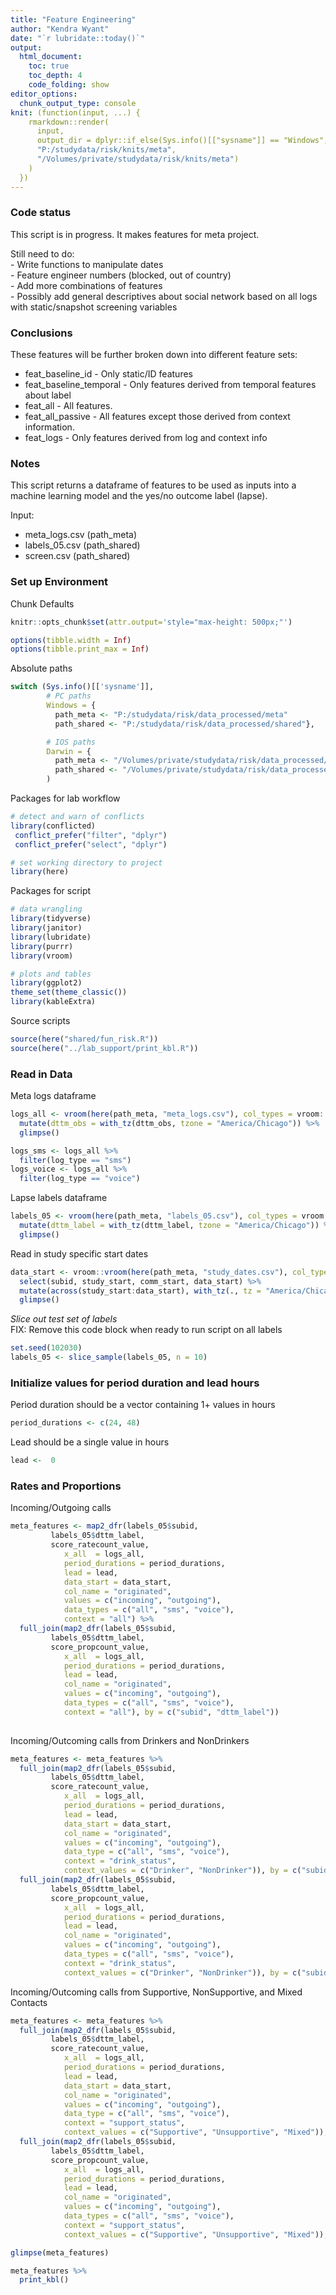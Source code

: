 ---
title: "Feature Engineering"
author: "Kendra Wyant"
date: "`r lubridate::today()`"
output: 
  html_document:
    toc: true 
    toc_depth: 4
    code_folding: show
editor_options: 
  chunk_output_type: console
knit: (function(input, ...) {
    rmarkdown::render(
      input,
      output_dir = dplyr::if_else(Sys.info()[["sysname"]] == "Windows",
      "P:/studydata/risk/knits/meta", 
      "/Volumes/private/studydata/risk/knits/meta")
    )
  })
---

### Code status

This script is in progress. It makes features for meta project.    

Still need to do:   
- Write functions to manipulate dates    
- Feature engineer numbers (blocked, out of country)   
- Add more combinations of features    
- Possibly add general descriptives about social network based on all logs with static/snapshot screening variables   


### Conclusions

These features will be further broken down into different feature sets:     

- feat_baseline_id - Only static/ID features    
- feat_baseline_temporal - Only features derived from temporal features about label      
- feat_all - All features.   
- feat_all_passive - All features except those derived from context information.     
- feat_logs - Only features derived from log and context info     


### Notes

This script returns a dataframe of features to be used as inputs into a machine learning 
model and the yes/no outcome label (lapse).      

Input:   

- meta_logs.csv (path_meta)   
- labels_05.csv (path_shared)   
- screen.csv (path_shared)


### Set up Environment

Chunk Defaults
```{r defaults, include=FALSE}
knitr::opts_chunk$set(attr.output='style="max-height: 500px;"')

options(tibble.width = Inf)
options(tibble.print_max = Inf)
```

Absolute paths
```{r, paths}
switch (Sys.info()[['sysname']],
        # PC paths
        Windows = {
          path_meta <- "P:/studydata/risk/data_processed/meta"
          path_shared <- "P:/studydata/risk/data_processed/shared"},

        # IOS paths
        Darwin = {
          path_meta <- "/Volumes/private/studydata/risk/data_processed/meta"
          path_shared <- "/Volumes/private/studydata/risk/data_processed/shared"}
        )
```


Packages for lab workflow 
```{r, packages_workflow, message=FALSE, warning=FALSE}
# detect and warn of conflicts
library(conflicted) 
 conflict_prefer("filter", "dplyr")
 conflict_prefer("select", "dplyr")

# set working directory to project
library(here)
```

Packages for script
```{r, packages_script, message=FALSE, warning=FALSE}
# data wrangling
library(tidyverse)  
library(janitor) 
library(lubridate)
library(purrr)
library(vroom)

# plots and tables
library(ggplot2)
theme_set(theme_classic()) 
library(kableExtra)
```

Source scripts
```{r, source_script, message=FALSE, warning=FALSE}
source(here("shared/fun_risk.R"))
source(here("../lab_support/print_kbl.R"))
```

### Read in Data

Meta logs dataframe  
```{r}
logs_all <- vroom(here(path_meta, "meta_logs.csv"), col_types = vroom::cols()) %>% 
  mutate(dttm_obs = with_tz(dttm_obs, tzone = "America/Chicago")) %>% 
  glimpse()

logs_sms <- logs_all %>% 
  filter(log_type == "sms") 
logs_voice <- logs_all %>% 
  filter(log_type == "voice") 
```

Lapse labels dataframe
```{r}
labels_05 <- vroom(here(path_meta, "labels_05.csv"), col_types = vroom::cols()) %>% 
  mutate(dttm_label = with_tz(dttm_label, tzone = "America/Chicago")) %>% 
  glimpse()
```

Read in study specific start dates
```{r}
data_start <- vroom::vroom(here(path_meta, "study_dates.csv"), col_types = vroom::cols()) %>% 
  select(subid, study_start, comm_start, data_start) %>% 
  mutate(across(study_start:data_start), with_tz(., tz = "America/Chicago")) %>% 
  glimpse()
```



*Slice out test set of labels*    
FIX: Remove this code block when ready to run script on all labels
```{r}
set.seed(102030)
labels_05 <- slice_sample(labels_05, n = 10)
```



### Initialize values for period duration and lead hours

Period duration should be a vector containing 1+ values in hours
```{r}
period_durations <- c(24, 48) 
```

Lead should be a single value in hours
```{r}
lead <-  0 
```



### Rates and Proportions

Incoming/Outgoing calls 
```{r}
meta_features <- map2_dfr(labels_05$subid, 
         labels_05$dttm_label,
         score_ratecount_value,
            x_all  = logs_all,
            period_durations = period_durations,
            lead = lead, 
            data_start = data_start, 
            col_name = "originated", 
            values = c("incoming", "outgoing"), 
            data_types = c("all", "sms", "voice"),
            context = "all") %>% 
  full_join(map2_dfr(labels_05$subid, 
         labels_05$dttm_label,
         score_propcount_value,
            x_all  = logs_all,
            period_durations = period_durations,
            lead = lead, 
            col_name = "originated", 
            values = c("incoming", "outgoing"), 
            data_types = c("all", "sms", "voice"),
            context = "all"), by = c("subid", "dttm_label"))
  
```

Incoming/Outcoming calls from Drinkers and NonDrinkers
```{r}
meta_features <- meta_features %>% 
  full_join(map2_dfr(labels_05$subid, 
         labels_05$dttm_label,
         score_ratecount_value,
            x_all  = logs_all,
            period_durations = period_durations,
            lead = lead, 
            data_start = data_start, 
            col_name = "originated", 
            values = c("incoming", "outgoing"), 
            data_type = c("all", "sms", "voice"),
            context = "drink_status",
            context_values = c("Drinker", "NonDrinker")), by = c("subid", "dttm_label")) %>% 
  full_join(map2_dfr(labels_05$subid, 
         labels_05$dttm_label,
         score_propcount_value,
            x_all  = logs_all,
            period_durations = period_durations,
            lead = lead, 
            col_name = "originated", 
            values = c("incoming", "outgoing"), 
            data_types = c("all", "sms", "voice"),
            context = "drink_status",
            context_values = c("Drinker", "NonDrinker")), by = c("subid", "dttm_label"))
```


Incoming/Outcoming calls from Supportive, NonSupportive, and Mixed Contacts
```{r}
meta_features <- meta_features %>% 
  full_join(map2_dfr(labels_05$subid, 
         labels_05$dttm_label,
         score_ratecount_value,
            x_all  = logs_all,
            period_durations = period_durations,
            lead = lead, 
            data_start = data_start, 
            col_name = "originated", 
            values = c("incoming", "outgoing"), 
            data_type = c("all", "sms", "voice"),
            context = "support_status",
            context_values = c("Supportive", "Unsupportive", "Mixed")), by = c("subid", "dttm_label")) %>% 
  full_join(map2_dfr(labels_05$subid, 
         labels_05$dttm_label,
         score_propcount_value,
            x_all  = logs_all,
            period_durations = period_durations,
            lead = lead, 
            col_name = "originated", 
            values = c("incoming", "outgoing"), 
            data_types = c("all", "sms", "voice"),
            context = "support_status",
            context_values = c("Supportive", "Unsupportive", "Mixed")), by = c("subid", "dttm_label"))
```





```{r}
glimpse(meta_features)

meta_features %>% 
  print_kbl()
```


```{r}

```



